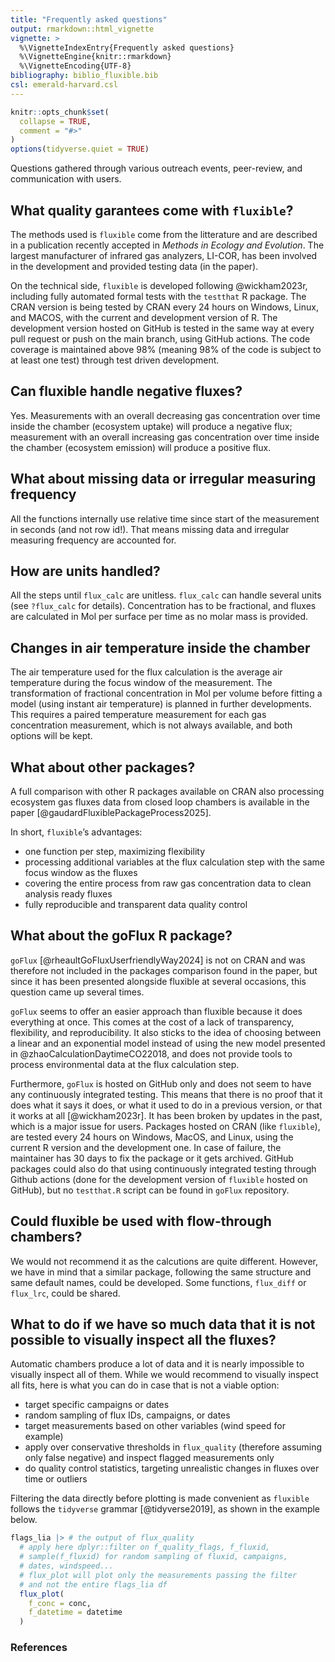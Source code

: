 ```yaml
---
title: "Frequently asked questions"
output: rmarkdown::html_vignette
vignette: >
  %\VignetteIndexEntry{Frequently asked questions}
  %\VignetteEngine{knitr::rmarkdown}
  %\VignetteEncoding{UTF-8}
bibliography: biblio_fluxible.bib
csl: emerald-harvard.csl
---
```


```r
knitr::opts_chunk$set(
  collapse = TRUE,
  comment = "#>"
)
options(tidyverse.quiet = TRUE)
```

Questions gathered through various outreach events, peer-review, and communication with users.

## What quality garantees come with `fluxible`?

The methods used is `fluxible` come from the litterature and are described in a publication recently accepted in *Methods in Ecology and Evolution*.
The largest manufacturer of infrared gas analyzers, LI-COR, has been involved in the development and provided testing data (in the paper).

On the technical side, `fluxible` is developed following @wickham2023r, including fully automated formal tests with the `testthat` R package.
The CRAN version is being tested by CRAN every 24 hours on Windows, Linux, and MACOS, with the current and development version of R.
The development version hosted on GitHub is tested in the same way at every pull request or push on the main branch, using GitHub actions.
The code coverage is maintained above 98% (meaning 98% of the code is subject to at least one test) through test driven development.

## Can fluxible handle negative fluxes?

Yes.
Measurements with an overall decreasing gas concentration over time inside the chamber (ecosystem uptake) will produce a negative flux; measurement with an overall increasing gas concentration over time inside the chamber (ecosystem emission) will produce a positive flux.

## What about missing data or irregular measuring frequency

All the functions internally use relative time since start of the measurement in seconds (and not row id!).
That means missing data and irregular measuring frequency are accounted for.

## How are units handled?

All the steps until `flux_calc` are unitless.
`flux_calc` can handle several units (see `?flux_calc` for details).
Concentration has to be fractional, and fluxes are calculated in Mol per surface per time as no molar mass is provided.

## Changes in air temperature inside the chamber

The air temperature used for the flux calculation is the average air temperature during the focus window of the measurement.
The transformation of fractional concentration in Mol per volume before fitting a model (using instant air temperature) is planned in further developments.
This requires a paired temperature measurement for each gas concentration measurement, which is not always available, and both options will be kept.

## What about other packages?

A full comparison with other R packages available on CRAN also processing ecosystem gas fluxes data from closed loop chambers is available in the paper [@gaudardFluxiblePackageProcess2025].

In short, `fluxible`'s advantages:

- one function per step, maximizing flexibility
- processing additional variables at the flux calculation step with the same focus window as the fluxes
- covering the entire process from raw gas concentration data to clean analysis ready fluxes
- fully reproducible and transparent data quality control

## What about the goFlux R package?

`goFlux` [@rheaultGoFluxUserfriendlyWay2024] is not on CRAN and was therefore not included in the packages comparison found in the paper, but since it has been presented alongside fluxible at several occasions, this question came up several times.

`goFlux` seems to offer an easier approach than fluxible because it does everything at once.
This comes at the cost of a lack of transparency, flexibility, and reproducibility.
It also sticks to the idea of choosing between a linear and an exponential model instead of using the new model presented in @zhaoCalculationDaytimeCO22018, and does not provide tools to process environmental data at the flux calculation step.

Furthermore, `goFlux` is hosted on GitHub only and does not seem to have any continuously integrated testing.
This means that there is no proof that it does what it says it does, or what it used to do in a previous version, or that it works at all [@wickham2023r].
It has been broken by updates in the past, which is a major issue for users.
Packages hosted on CRAN (like `fluxible`), are tested every 24 hours on Windows, MacOS, and Linux, using the current R version and the development one.
In case of failure, the maintainer has 30 days to fix the package or it gets archived.
GitHub packages could also do that using continuously integrated testing through Github actions (done for the development version of `fluxible` hosted on GitHub), but no `testthat.R` script can be found in `goFlux` repository.

## Could fluxible be used with flow-through chambers?

We would not recommend it as the calcutions are quite different.
However, we have in mind that a similar package, following the same structure and same default names, could be developed.
Some functions, `flux_diff` or `flux_lrc`, could be shared.

## What to do if we have so much data that it is not possible to visually inspect all the fluxes?

Automatic chambers produce a lot of data and it is nearly impossible to visually inspect all of them.
While we would recommend to visually inspect all fits, here is what you can do in case that is not a viable option:

- target specific campaigns or dates
- random sampling of flux IDs, campaigns, or dates
- target measurements based on other variables (wind speed for example)
- apply over conservative thresholds in `flux_quality` (therefore assuming only false negative) and inspect flagged measurements only
- do quality control statistics, targeting unrealistic changes in fluxes over time or outliers

Filtering the data directly before plotting is made convenient as `fluxible` follows the `tidyverse` grammar [@tidyverse2019], as shown in the example below.
```r
flags_lia |> # the output of flux_quality
  # apply here dplyr::filter on f_quality_flags, f_fluxid,
  # sample(f_fluxid) for random sampling of fluxid, campaigns,
  # dates, windspeed...
  # flux_plot will plot only the measurements passing the filter
  # and not the entire flags_lia df
  flux_plot(
    f_conc = conc,
    f_datetime = datetime
  )
```


### References